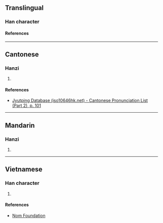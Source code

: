 {{character info}}
==Translingual==

===Han character===
{{Han char|rn=46|rad=山|as=12|sn=15|four=|canj=UGGU,XUGGU|ids=⿱山堯}}

====References====
{{Han ref|kx=0320.131|dkj=08492|dj=0620.170|hdz=10796.080|uh=5DA4}}

----

==Cantonese==

===Hanzi===
{{yue-hanzi|jyut=[[jiu4]]|y=yiu4}}

# {{rfdef|yue|sort=山12}}

====References====
* [http://www.iso10646hk.net/jp/document/download.jsp Jyutping Database (iso10646hk.net) - Cantonese Pronunciation List (Part 2), p. 101]

----

==Mandarin==

===Hanzi===
{{cmn-hanzi|pin=[[yáo]] ([[yao2]])|wg=yao<sup>2</sup>}}

# {{rfdef|cmn|sort=山12}}

----

==Vietnamese==

===Han character===
{{vi-readings|rs=山12|reading=nghèo}}

# {{rfdef|vi|sort=山12}}

====References====
* [http://nomfoundation.org/common/nom_details.php?codepoint=5da4 Nom Foundation]